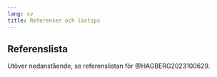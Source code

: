 ```yaml
---
lang: sv
title: Referenser och lästips
---
```


## Referenslista

Utöver nedanstående, se referenslistan för @HAGBERG2023100629.

::: {#refs}
:::
